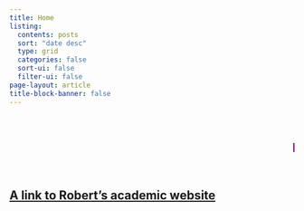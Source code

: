 ```yaml
---
title: Home
listing:
  contents: posts
  sort: "date desc"
  type: grid
  categories: false
  sort-ui: false
  filter-ui: false
page-layout: article
title-block-banner: false 
---
```


<marquee scrollamount="10"><h1><p style="color:purple;">robertwwalker.github.io <br></p></h1></marquee>

<h2><a href="http://rww.science/" target="_blank">A link to Robert's academic website</a></h2>